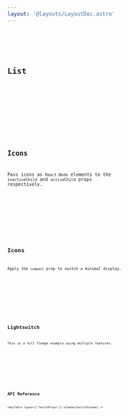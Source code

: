 ```yaml
---
layout: '@layouts/LayoutDoc.astro'
---
```




<Preview client:load>
	<Fragment slot="preview">
		<Example client:load />
	</Fragment>
	<Fragment slot="code">
		<Code code={ExampleRaw} lang="tsx" />
	</Fragment>
</Preview>

## List

<Preview client:load>
	<Fragment slot="preview">
		<ExampleList client:load />
	</Fragment>
	<Fragment slot="code">
		<Code code={ExampleListRaw} lang="tsx" />
	</Fragment>
</Preview>

## Icons

Pass icons as `React.Node` elements to the `inactiveChild` and `activeChild` props respectively.

<Preview client:load>
	<Fragment slot="preview">
		<ExampleIcons client:load />
	</Fragment>
	<Fragment slot="code">
		<Code code={ExampleIconsRaw} lang="tsx" />
	</Fragment>
</Preview>

## Icons

Apply the `compact` prop to switch a minimal display.

<Preview client:load>
	<Fragment slot="preview">
		<ExampleCompact client:load />
	</Fragment>
	<Fragment slot="code">
		<Code code={ExampleCompactRaw} lang="tsx" />
	</Fragment>
</Preview>

## Lightswitch

This is a full fledge example using multiple features.

<Preview client:load>
	<Fragment slot="preview">
		<ExampleLightswitch client:load />
	</Fragment>
	<Fragment slot="code">
		<Code code={ExampleLightswitchRaw} lang="tsx" />
	</Fragment>
</Preview>

## API Reference

<ApiTable types={['SwitchProps']} schema={SwitchSchema} />
